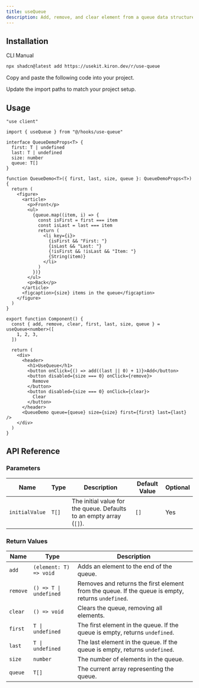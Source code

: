 ```yaml
---
title: useQueue
description: Add, remove, and clear element from a queue data structure with useQueue.
---
```


## Installation

<Tabs defaultValue="cli">

<TabsList>
  <TabsTrigger value="cli">CLI</TabsTrigger>
  <TabsTrigger value="manual">Manual</TabsTrigger>
</TabsList>

<TabsContent value="cli">

```bash
npx shadcn@latest add https://usekit.kiron.dev/r/use-queue
```

</TabsContent>

<TabsContent value="manual">

<Steps>

<Step>Copy and paste the following code into your project.</Step>

<ComponentSource name="use-queue" />

<Step>Update the import paths to match your project setup.</Step>

</Steps>

</TabsContent>

</Tabs>

## Usage

```tsx {3, 39-41}
"use client"

import { useQueue } from "@/hooks/use-queue"

interface QueueDemoProps<T> {
  first: T | undefined
  last: T | undefined
  size: number
  queue: T[]
}

function QueueDemo<T>({ first, last, size, queue }: QueueDemoProps<T>) {
  return (
    <figure>
      <article>
        <p>Front</p>
        <ul>
          {queue.map((item, i) => {
            const isFirst = first === item
            const isLast = last === item
            return (
              <li key={i}>
                {isFirst && "First: "}
                {isLast && "Last: "}
                {!isFirst && !isLast && "Item: "}
                {String(item)}
              </li>
            )
          })}
        </ul>
        <p>Back</p>
      </article>
      <figcaption>{size} items in the queue</figcaption>
    </figure>
  )
}

export function Component() {
  const { add, remove, clear, first, last, size, queue } = useQueue<number>([
    1, 2, 3,
  ])

  return (
    <div>
      <header>
        <h1>UseQueue</h1>
        <button onClick={() => add((last || 0) + 1)}>Add</button>
        <button disabled={size === 0} onClick={remove}>
          Remove
        </button>
        <button disabled={size === 0} onClick={clear}>
          Clear
        </button>
      </header>
      <QueueDemo queue={queue} size={size} first={first} last={last} />
    </div>
  )
}
```

## API Reference

### Parameters

| Name           | Type  | Description                                                         | Default Value | Optional |
| -------------- | ----- | ------------------------------------------------------------------- | ------------- | -------- |
| `initialValue` | `T[]` | The initial value for the queue. Defaults to an empty array (`[]`). | `[]`          | Yes      |

### Return Values

| Name     | Type                   | Description                                                                                       |
| -------- | ---------------------- | ------------------------------------------------------------------------------------------------- |
| `add`    | `(element: T) => void` | Adds an element to the end of the queue.                                                          |
| `remove` | `() => T \| undefined` | Removes and returns the first element from the queue. If the queue is empty, returns `undefined`. |
| `clear`  | `() => void`           | Clears the queue, removing all elements.                                                          |
| `first`  | `T \| undefined`       | The first element in the queue. If the queue is empty, returns `undefined`.                       |
| `last`   | `T \| undefined`       | The last element in the queue. If the queue is empty, returns `undefined`.                        |
| `size`   | `number`               | The number of elements in the queue.                                                              |
| `queue`  | `T[]`                  | The current array representing the queue.                                                         |

